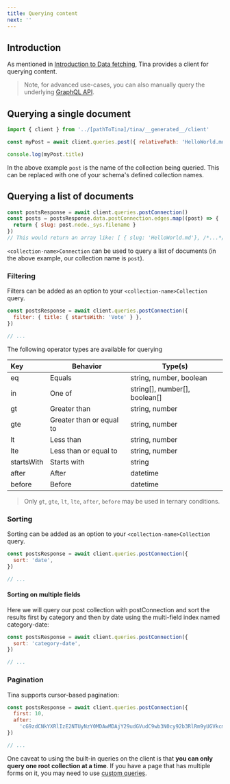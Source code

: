 ```yaml
---
title: Querying content
next: ''
---
```


## Introduction
As mentioned in [Introduction to Data fetching](/docs/features/data-fetching/), Tina provides a client for querying content.

> Note, for advanced use-cases, you can also manually query the underlying [GraphQL API](/docs/data-fetching/custom-queries/#writing-inline-queries).

## Querying a single document

```js
import { client } from '../[pathToTina]/tina/__generated__/client'

const myPost = await client.queries.post({ relativePath: 'HelloWorld.md' })

console.log(myPost.title)
```

In the above example `post` is the name of the collection being queried. This can be replaced with one of your schema's defined collection names.

## Querying a list of documents

```js
const postsResponse = await client.queries.postConnection()
const posts = postsResponse.data.postConnection.edges.map((post) => {
  return { slug: post.node._sys.filename }
})
// This would return an array like: [ { slug: 'HelloWorld.md'}, /*...*/ ]
```

`<collection-name>Connection` can be used to query a list of documents (in the above example, our collection name is `post`).

### Filtering

Filters can be added as an option to your `<collection-name>Collection` query.

```js
const postsResponse = await client.queries.postConnection({
  filter: { title: { startsWith: 'Vote' } },
})

// ...
```

The following operator types are available for querying

| Key        | Behavior                 | Type(s)                          |
| :--------- | ------------------------ | -------------------------------- |
| eq         | Equals                   | string, number, boolean          |
| in         | One of                   | string\[], number\[], boolean\[] |
| gt         | Greater than             | string, number                   |
| gte        | Greater than or equal to | string, number                   |
| lt         | Less than                | string, number                   |
| lte        | Less than or equal to    | string, number                   |
| startsWith | Starts with              | string                           |
| after      | After                    | datetime                         |
| before     | Before                   | datetime                         |

> Only `gt`, `gte`, `lt`, `lte`, `after`, `before` may be used in ternary conditions.

### Sorting

Sorting can be added as an option to your `<collection-name>Collection` query.

```js
const postsResponse = await client.queries.postConnection({
  sort: 'date',
})

// ...
```

#### Sorting on multiple fields

Here we will query our post collection with postConnection and sort the results first by category and then by date using the multi-field index named category-date:

```js
const postsResponse = await client.queries.postConnection({
  sort: 'category-date',
})

// ...
```

### Pagination

Tina supports cursor-based pagination:

```js
const postsResponse = await client.queries.postConnection({
  first: 10,
  after:
    'cG9zdCNkYXRlIzE2NTUyNzY0MDAwMDAjY29udGVudC9wb3N0cy92b3RlRm9yUGVkcm8uanNvbg==',
})

// ...
```

One caveat to using the built-in queries on the client is that **you can only query one root collection at a time**. If you have a page that has multiple forms on it, you may need to use [custom queries](/docs/data-fetching/custom-queries/).
